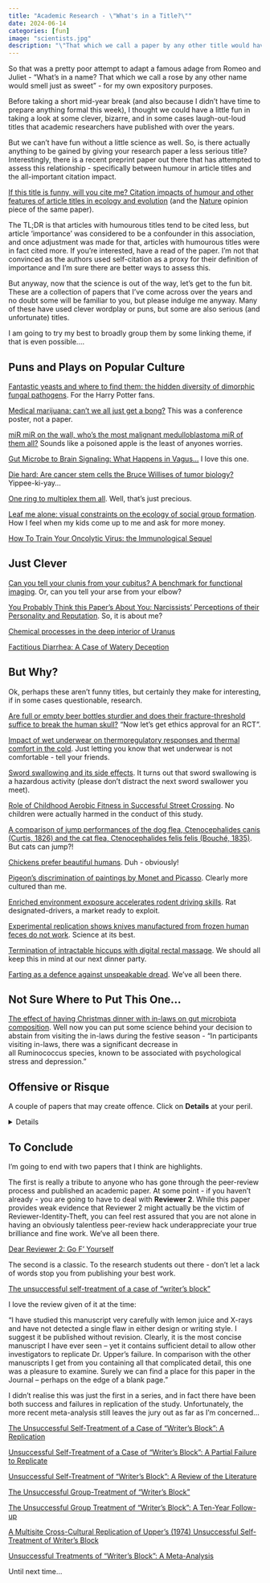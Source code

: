 ```yaml
---
title: "Academic Research - \"What's in a Title?\""
date: 2024-06-14
categories: [fun]
image: "scientists.jpg"
description: "\"That which we call a paper by any other title would have as much impact?\""
---
```


So that was a pretty poor attempt to adapt a famous adage from Romeo and Juliet - "What's in a name? That which we call a rose by any other name would smell just as sweet" - for my own expository purposes.

Before taking a short mid-year break (and also because I didn't have time to prepare anything formal this week), I thought we could have a little fun in taking a look at some clever, bizarre, and in some cases laugh-out-loud titles that academic researchers have published with over the years.

But we can't have fun without a little science as well. So, is there actually anything to be gained by giving your research paper a less serious title? Interestingly, there is a recent preprint paper out there that has attempted to assess this relationship - specifically between humour in article titles and the all-important citation impact.

[If this title is funny, will you cite me? Citation impacts of humour and other features of article titles in ecology and evolution](https://www.biorxiv.org/content/10.1101/2022.03.18.484880v2.full) (and the [Nature](https://www.nature.com/articles/d41586-022-00946-2) opinion piece of the same paper).

The TL;DR is that articles with humourous titles tend to be cited less, but article 'importance' was considered to be a confounder in this association, and once adjustment was made for that, articles with humourous titles were in fact cited more. If you're interested, have a read of the paper. I'm not that convinced as the authors used self-citation as a proxy for their definition of importance and I'm sure there are better ways to assess this.

But anyway, now that the science is out of the way, let's get to the fun bit. These are a collection of papers that I've come across over the years and no doubt some will be familiar to you, but please indulge me anyway. Many of these have used clever wordplay or puns, but some are also serious (and unfortunate) titles.

I am going to try my best to broadly group them by some linking theme, if that is even possible....

## Puns and Plays on Popular Culture

[Fantastic yeasts and where to find them: the hidden diversity of dimorphic fungal pathogens](https://www.sciencedirect.com/science/article/abs/pii/S136952741930013X?via%3Dihub). For the Harry Potter fans.

[Medical marijuana: can't we all just get a bong?](https://onlinelibrary.wiley.com/doi/10.1111/ajad.12545) This was a conference poster, not a paper.

[miR miR on the wall, who’s the most malignant medulloblastoma miR of them all?](https://academic.oup.com/neuro-oncology/article/20/3/313/3860550?login=false) Sounds like a poisoned apple is the least of anyones worries.

[Gut Microbe to Brain Signaling: What Happens in Vagus…](https://www.cell.com/neuron/fulltext/S0896-6273(19)30117-5?_returnURL=https%3A%2F%2Flinkinghub.elsevier.com%2Fretrieve%2Fpii%2FS0896627319301175%3Fshowall%3Dtrue) I love this one.

[Die hard: Are cancer stem cells the Bruce Willises of tumor biology?](https://onlinelibrary.wiley.com/doi/10.1002/cyto.a.20690) Yippee-ki-yay...

[One ring to multiplex them all](https://www.nature.com/articles/546214a). Well, that's just precious.

[Leaf me alone: visual constraints on the ecology of social group formation](https://link.springer.com/article/10.1007/s00265-019-2662-3). How I feel when my kids come up to me and ask for more money.

[How To Train Your Oncolytic Virus: the Immunological Sequel](https://www.ncbi.nlm.nih.gov/pmc/articles/PMC4429744/)

## Just Clever

[Can you tell your clunis from your cubitus? A benchmark for functional imaging](https://www.bmj.com/content/329/7480/1492.2.long). Or, can you tell your arse from your elbow?

[You Probably Think this Paper’s About You: Narcissists’ Perceptions of their Personality and Reputation](https://www.ncbi.nlm.nih.gov/pmc/articles/PMC3119754/). So, it is about me?

[Chemical processes in the deep interior of Uranus](https://www.nature.com/articles/ncomms1198)

[Factitious Diarrhea: A Case of Watery Deception](https://onlinelibrary.wiley.com/doi/10.1002/j.1536-4801.2001.tb07544.x)

## But Why?

Ok, perhaps these aren't funny titles, but certainly they make for interesting, if in some cases questionable, research.

[Are full or empty beer bottles sturdier and does their fracture-threshold suffice to break the human skull?](https://www.sciencedirect.com/science/article/abs/pii/S1752928X08001728?via%3Dihub) "Now let's get ethics approval for an RCT".

[Impact of wet underwear on thermoregulatory responses and thermal comfort in the cold](https://www.tandfonline.com/doi/abs/10.1080/00140139408964916). Just letting you know that wet underwear is not comfortable - tell your friends.

[Sword swallowing and its side effects](https://www.bmj.com/content/333/7582/1285.long). It turns out that sword swallowing is a hazardous activity (please don't distract the next sword swallower you meet).

[Role of Childhood Aerobic Fitness in Successful Street Crossing](https://journals.lww.com/acsm-msse/fulltext/2012/04000/role_of_childhood_aerobic_fitness_in_successful.23.aspx). No children were actually harmed in the conduct of this study.

[A comparison of jump performances of the dog flea, Ctenocephalides canis (Curtis, 1826) and the cat flea, Ctenocephalides felis felis (Bouché, 1835)](https://www.sciencedirect.com/science/article/abs/pii/S0304401700002740?via%3Dihub). But cats can jump?!

[Chickens prefer beautiful humans](https://link.springer.com/article/10.1007/s12110-002-1021-6). Duh - obviously!

[Pigeon's discrimination of paintings by Monet and Picasso](https://onlinelibrary.wiley.com/doi/abs/10.1901/jeab.1995.63-165?sid=nlm%3Apubmed). Clearly more cultured than me.

[Enriched environment exposure accelerates rodent driving skills](https://www.sciencedirect.com/science/article/pii/S0166432819311763). Rat designated-drivers, a market ready to exploit.

[Experimental replication shows knives manufactured from frozen human feces do not work](https://www.sciencedirect.com/science/article/pii/S2352409X19305371). Science at its best.

[Termination of intractable hiccups with digital rectal massage](https://onlinelibrary.wiley.com/doi/abs/10.1111/j.1365-2796.1990.tb00134.x?sid=nlm%3Apubmed). We should all keep this in mind at our next dinner party.

[Farting as a defence against unspeakable dread](https://onlinelibrary.wiley.com/doi/abs/10.1111/j.1465-5922.1996.00165.x). We've all been there.

## Not Sure Where to Put This One...

[The effect of having Christmas dinner with in-laws on gut microbiota composition](https://www.sciencedirect.com/science/article/pii/S2452231719300090). Well now you can put some science behind your decision to abstain from visiting the in-laws during the festive season - "In participants visiting in-laws, there was a significant decrease in all Ruminococcus species, known to be associated with psychological stress and depression."

## Offensive or Risque

A couple of papers that may create offence. Click on **Details** at your peril.

<details>

[Premature Speculation Concerning Pornography’s Effects on Relationships](https://link.springer.com/article/10.1007/s10508-018-1389-y). At least read the abstract before coming to your own conclusion.

[Get Me Off Your Fucking Mailing List](https://www.vox.com/2014/11/21/7259207/scientific-paper-scam). This is just awesome.

[Structural and electronic properties of chiral single-wall copper nanotubes](https://link.springer.com/article/10.1007/s11433-013-5387-8). Surely they could have come up with a better abbreviation.

</details>

## To Conclude

I'm going to end with two papers that I think are highlights.

The first is really a tribute to anyone who has gone through the peer-review process and published an academic paper. At some point - if you haven't already - you are going to have to deal with **Reviewer 2**. While this paper provides weak evidence that Reviewer 2 might actually be the victim of Reviewer-Identity-Theft, you can feel rest assured that you are not alone in having an obviously talentless peer-review hack underappreciate your true brilliance and fine work. We've all been there.

[Dear Reviewer 2: Go F’ Yourself](https://onlinelibrary.wiley.com/doi/10.1111/ssqu.12824)

The second is a classic. To the research students out there - don't let a lack of words stop you from publishing your best work.

[The unsuccessful self-treatment of a case of “writer's block”](https://www.ncbi.nlm.nih.gov/pmc/articles/PMC1311997/pdf/jaba00061-0143a.pdf)

I love the review given of it at the time:

"I have studied this manuscript very carefully with lemon juice and X-rays and have not detected a single flaw in either design or writing style. I suggest it be published without revision. Clearly, it is the most concise manuscript I have ever seen – yet it contains sufficient detail to allow other investigators to replicate Dr. Upper's failure. In comparison with the other manuscripts I get from you containing all that complicated detail, this one was a pleasure to examine. Surely we can find a place for this paper in the Journal – perhaps on the edge of a blank page."

I didn't realise this was just the first in a series, and in fact there have been both success and failures in replication of the study. Unfortunately, the more recent meta-analysis still leaves the jury out as far as I'm concerned...

[The Unsuccessful Self-Treatment of a Case of “Writer's Block”: A Replication](https://journals.sagepub.com/doi/10.2466/pms.1983.57.2.566)

[Unsuccessful Self-Treatment of a Case of “Writer's Block”: A Partial Failure to Replicate](https://journals.sagepub.com/doi/10.2466/pms.1984.58.2.350)

[Unsuccessful Self-Treatment of “Writer's Block”: A Review of the Literature](https://journals.sagepub.com/doi/10.2466/pms.1984.59.1.158)

[The Unsuccessful Group-Treatment of “Writer's Block”](https://journals.sagepub.com/doi/10.2466/pms.1985.61.1.298?icid=int.sj-abstract.similar-articles.2)

[The Unsuccessful Group Treatment of “Writer's Block”: A Ten-Year Follow-up](https://journals.sagepub.com/doi/10.2466/pms.1996.82.1.138)

[A Multisite Cross-Cultural Replication of Upper's (1974) Unsuccessful Self-Treatment of Writer's Block](https://www.ncbi.nlm.nih.gov/pmc/articles/PMC2078566/)

[Unsuccessful Treatments of “Writer's Block”: A Meta-Analysis](https://journals.sagepub.com/doi/10.2466/28.PR0.115c12z0?url_ver=Z39.88-2003&rfr_id=ori:rid:crossref.org&rfr_dat=cr_pub%20%200pubmed)

Until next time...
